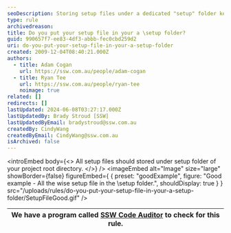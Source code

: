 ```yaml
---
seoDescription: Storing setup files under a dedicated "setup" folder keeps your project organized and easy to maintain.
type: rule
archivedreason:
title: Do you put your setup file in your a \setup folder?
guid: 990657f7-ee83-4df3-abbb-fec0cbd259d2
uri: do-you-put-your-setup-file-in-your-a-setup-folder
created: 2009-12-04T08:40:21.000Z
authors:
  - title: Adam Cogan
    url: https://ssw.com.au/people/adam-cogan
  - title: Ryan Tee
    url: https://ssw.com.au/people/ryan-tee
    noimage: true
related: []
redirects: []
lastUpdated: 2024-06-08T03:27:17.000Z
lastUpdatedBy: Brady Stroud [SSW]
lastUpdatedByEmail: bradystroud@ssw.com.au
createdBy: CindyWang
createdByEmail: CindyWang@ssw.com.au
isArchived: false
---
```


<introEmbed
  body={<>
All setup files should stored under setup folder of your project root directory.
  </>}
/>
<imageEmbed
  alt="Image"
  size="large"
  showBorder={false}
  figureEmbed={ {
    preset: "goodExample",
    figure: "Good example - All the wise setup file in the \\setup folder.",
    shouldDisplay: true
  } }
  src="/uploads/rules/do-you-put-your-setup-file-in-your-a-setup-folder/SetupFileGood.gif"
/>

| We have a program called [SSW Code Auditor](http://www.ssw.com.au/ssw/CodeAuditor/Default.aspx) to check for this rule. |
| ----------------------------------------------------------------------------------------------------------------------- |
